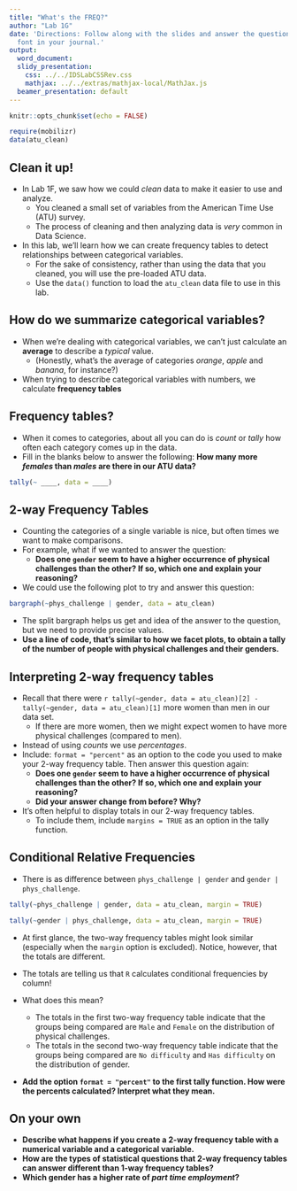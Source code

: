 ```yaml
---
title: "What's the FREQ?"
author: "Lab 1G"
date: 'Directions: Follow along with the slides and answer the questions in **red**
  font in your journal.'
output:
  word_document:
  slidy_presentation:
    css: ../../IDSLabCSSRev.css
    mathjax: ../../extras/mathjax-local/MathJax.js
  beamer_presentation: default
---
```


```r
knitr::opts_chunk$set(echo = FALSE)
```

```r
require(mobilizr)
data(atu_clean)
```

## Clean it up!

- In Lab 1F, we saw how we could _clean_ data to make it easier to use and analyze.
    - You cleaned a small set of variables from the American Time Use (ATU) survey.
    - The process of cleaning and then analyzing data is _very_ common in Data Science.
- In this lab, we'll learn how we can create frequency tables to detect relationships between categorical variables.
    - For the sake of consistency, rather than using the data that you cleaned, you will use the pre-loaded ATU data.
    - Use the `data()` function to load the `atu_clean` data file to use in this lab.



## How do we summarize categorical variables?

- When we're dealing with categorical variables, we can't just calculate an **average** to describe a _typical_ value.
    - (Honestly, what's the average of categories _orange_, _apple_ and _banana_, for instance?)
- When trying to describe categorical variables with numbers, we calculate **frequency tables**


## Frequency tables?

- When it comes to categories, about all you can do is _count_ or _tally_ how often each category comes up in the data.
- Fill in the blanks below to answer the following: **How many more _females_ than _males_ are there in our ATU data?**
```r
tally(~ ____, data = ____)
```


## 2-way Frequency Tables

- Counting the categories of a single variable is nice, but often times we want to make comparisons.
- For example, what if we wanted to answer the question:
  - **Does one `gender` seem to have a higher occurrence of physical challenges than the other? If so, which one and explain your reasoning?**
  
- We could use the following plot to try and answer this question:
  
```r

bargraph(~phys_challenge | gender, data = atu_clean)

```

- The split bargraph helps us get and idea of the answer to the question, but we need to provide precise values.
- **Use a line of code, that's similar to how we facet plots, to obtain a tally of the number of people with physical challenges and their genders.**



## Interpreting 2-way frequency tables

- Recall that  there were `r tally(~gender, data = atu_clean)[2] - tally(~gender, data = atu_clean)[1]` more women than men in our data set.
    - If there are more women, then we might expect women to have more physical challenges (compared to men).
- Instead of using _counts_ we use _percentages_.
- Include: `format = "percent"` as an option to the code you used to make your 2-way frequency table. Then answer this question again: 
    - **Does one `gender` seem to have a higher occurrence of physical challenges than the other? If so, which one and explain your reasoning?**
    - **Did your answer change from before? Why?**

- It's often helpful to display totals in our 2-way frequency tables.
    - To include them, include `margins = TRUE` as an option in the tally function.
    
## Conditional Relative Frequencies

- There is as difference between `phys_challenge | gender` and `gender | phys_challenge`. 

```r

tally(~phys_challenge | gender, data = atu_clean, margin = TRUE)

```

```r

tally(~gender | phys_challenge, data = atu_clean, margin = TRUE)

```
- At first glance, the two-way frequency tables might look similar (especially when the `margin` option is excluded). Notice, however, that the totals are different.
- The totals are telling us that `R` calculates conditional frequencies by column!

- What does this mean?
  - The totals in the first two-way frequency table indicate that the groups being compared are `Male` and `Female` on the distribution of physical challenges.
  - The totals in the second two-way frequency table indicate that the groups being compared are `No difficulty` and `Has difficulty` on the distribution of gender.

- **Add the option `format = "percent"` to the first tally function. How were the percents calculated? Interpret what they mean.**

## On your own

- **Describe what happens if you create a 2-way frequency table with a numerical variable and a categorical variable.**
- **How are the types of statistical questions that 2-way frequency tables can answer different than 1-way frequency tables?**
- **Which gender has a higher rate of _part time employment_?**

